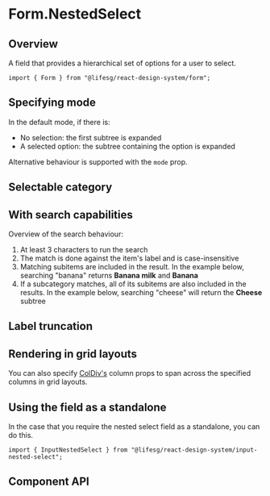 
<Meta of={FormNestedSelectStories} />

# Form.NestedSelect

## Overview

A field that provides a hierarchical set of options for a user to select.

```tsx
import { Form } from "@lifesg/react-design-system/form";
```

<Canvas of={FormNestedSelectStories.Default} />

## Specifying mode

In the default mode, if there is:

-   No selection: the first subtree is expanded
-   A selected option: the subtree containing the option is expanded

Alternative behaviour is supported with the `mode` prop.

<Canvas of={FormNestedSelectStories.SpecifyingMode} />

## Selectable category

<Canvas of={FormNestedSelectStories.SelectableCategory} />

## With search capabilities

Overview of the search behaviour:

1. At least 3 characters to run the search
2. The match is done against the item's label and is case-insensitive
3. Matching subitems are included in the result. In the example below, searching
   "banana" returns **Banana milk** and **Banana**
4. If a subcategory matches, all of its subitems are also included in the
   results. In the example below, searching "cheese" will return the **Cheese**
   subtree

<Canvas of={FormNestedSelectStories.WithSearch} />

## Label truncation

<Canvas of={FormNestedSelectStories.LabelTruncation} />

## Rendering in grid layouts

You can also specify [ColDiv's](/docs/getting-started-layout-column-divs--docs)
column props to span across the specified columns in grid layouts.

<Canvas of={FormNestedSelectStories.RenderingInGridLayout} />

## Using the field as a standalone

In the case that you require the nested select field as a standalone, you can do this.

```tsx
import { InputNestedSelect } from "@lifesg/react-design-system/input-nested-select";
```

<Canvas of={FormNestedSelectStories.StandaloneUsage} />

## Component API

<PropsTable />
